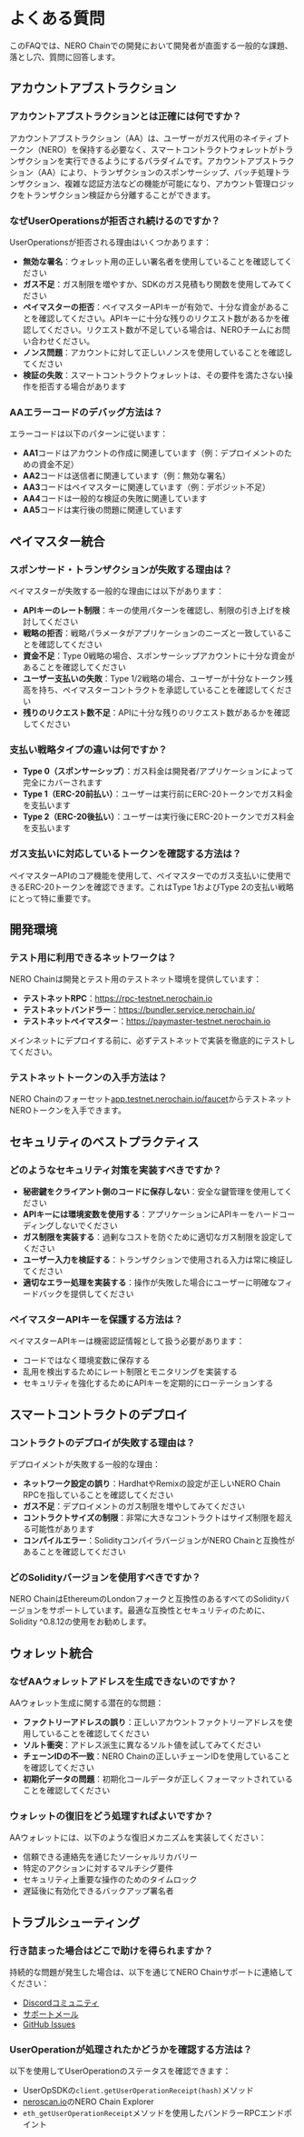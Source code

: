 
# よくある質問

このFAQでは、NERO Chainでの開発において開発者が直面する一般的な課題、落とし穴、質問に回答します。

## アカウントアブストラクション

### アカウントアブストラクションとは正確には何ですか？
アカウントアブストラクション（AA）は、ユーザーがガス代用のネイティブトークン（NERO）を保持する必要なく、スマートコントラクトウォレットがトランザクションを実行できるようにするパラダイムです。アカウントアブストラクション（AA）により、トランザクションのスポンサーシップ、バッチ処理トランザクション、複雑な認証方法などの機能が可能になり、アカウント管理ロジックをトランザクション検証から分離することができます。

### なぜUserOperationsが拒否され続けるのですか？
UserOperationsが拒否される理由はいくつかあります：
- **無効な署名**：ウォレット用の正しい署名者を使用していることを確認してください
- **ガス不足**：ガス制限を増やすか、SDKのガス見積もり関数を使用してみてください
- **ペイマスターの拒否**：ペイマスターAPIキーが有効で、十分な資金があることを確認してください。APIキーに十分な残りのリクエスト数があるかを確認してください。リクエスト数が不足している場合は、NEROチームにお問い合わせください。
- **ノンス問題**：アカウントに対して正しいノンスを使用していることを確認してください
- **検証の失敗**：スマートコントラクトウォレットは、その要件を満たさない操作を拒否する場合があります

### AAエラーコードのデバッグ方法は？
エラーコードは以下のパターンに従います：
- **AA1**コードはアカウントの作成に関連しています（例：デプロイメントのための資金不足）
- **AA2**コードは送信者に関連しています（例：無効な署名）
- **AA3**コードはペイマスターに関連しています（例：デポジット不足）
- **AA4**コードは一般的な検証の失敗に関連しています
- **AA5**コードは実行後の問題に関連しています

## ペイマスター統合

### スポンサード・トランザクションが失敗する理由は？
ペイマスターが失敗する一般的な理由には以下があります：
- **APIキーのレート制限**：キーの使用パターンを確認し、制限の引き上げを検討してください
- **戦略の拒否**：戦略パラメータがアプリケーションのニーズと一致していることを確認してください
- **資金不足**：Type 0戦略の場合、スポンサーシップアカウントに十分な資金があることを確認してください
- **ユーザー支払いの失敗**：Type 1/2戦略の場合、ユーザーが十分なトークン残高を持ち、ペイマスターコントラクトを承認していることを確認してください
- **残りのリクエスト数不足**：APIに十分な残りのリクエスト数があるかを確認してください

### 支払い戦略タイプの違いは何ですか？
- **Type 0（スポンサーシップ）**：ガス料金は開発者/アプリケーションによって完全にカバーされます
- **Type 1（ERC-20前払い）**：ユーザーは実行前にERC-20トークンでガス料金を支払います
- **Type 2（ERC-20後払い）**：ユーザーは実行後にERC-20トークンでガス料金を支払います

### ガス支払いに対応しているトークンを確認する方法は？
ペイマスターAPIのコア機能を使用して、ペイマスターでのガス支払いに使用できるERC-20トークンを確認できます。これはType 1およびType 2の支払い戦略にとって特に重要です。

## 開発環境

### テスト用に利用できるネットワークは？
NERO Chainは開発とテスト用のテストネット環境を提供しています：
- **テストネットRPC**：https://rpc-testnet.nerochain.io
- **テストネットバンドラー**：https://bundler.service.nerochain.io/
- **テストネットペイマスター**：https://paymaster-testnet.nerochain.io

メインネットにデプロイする前に、必ずテストネットで実装を徹底的にテストしてください。

### テストネットトークンの入手方法は？
NERO Chainのフォーセット[app.testnet.nerochain.io/faucet](https://app.testnet.nerochain.io/faucet/)からテストネットNEROトークンを入手できます。

## セキュリティのベストプラクティス

### どのようなセキュリティ対策を実装すべきですか？
- **秘密鍵をクライアント側のコードに保存しない**：安全な鍵管理を使用してください
- **APIキーには環境変数を使用する**：アプリケーションにAPIキーをハードコーディングしないでください
- **ガス制限を実装する**：過剰なコストを防ぐために適切なガス制限を設定してください
- **ユーザー入力を検証する**：トランザクションで使用される入力は常に検証してください
- **適切なエラー処理を実装する**：操作が失敗した場合にユーザーに明確なフィードバックを提供してください

### ペイマスターAPIキーを保護する方法は？
ペイマスターAPIキーは機密認証情報として扱う必要があります：
- コードではなく環境変数に保存する
- 乱用を検出するためにレート制限とモニタリングを実装する
- セキュリティを強化するためにAPIキーを定期的にローテーションする

## スマートコントラクトのデプロイ

### コントラクトのデプロイが失敗する理由は？
デプロイメントが失敗する一般的な理由：
- **ネットワーク設定の誤り**：HardhatやRemixの設定が正しいNERO Chain RPCを指していることを確認してください
- **ガス不足**：デプロイメントのガス制限を増やしてみてください
- **コントラクトサイズの制限**：非常に大きなコントラクトはサイズ制限を超える可能性があります
- **コンパイルエラー**：SolidityコンパイラバージョンがNERO Chainと互換性があることを確認してください

### どのSolidityバージョンを使用すべきですか？
NERO ChainはEthereumのLondonフォークと互換性のあるすべてのSolidityバージョンをサポートしています。最適な互換性とセキュリティのために、Solidity ^0.8.12の使用をお勧めします。

## ウォレット統合

### なぜAAウォレットアドレスを生成できないのですか？
AAウォレット生成に関する潜在的な問題：
- **ファクトリーアドレスの誤り**：正しいアカウントファクトリーアドレスを使用していることを確認してください
- **ソルト衝突**：アドレス派生に異なるソルト値を試してみてください
- **チェーンIDの不一致**：NERO Chainの正しいチェーンIDを使用していることを確認してください
- **初期化データの問題**：初期化コールデータが正しくフォーマットされていることを確認してください

### ウォレットの復旧をどう処理すればよいですか？
AAウォレットには、以下のような復旧メカニズムを実装してください：
- 信頼できる連絡先を通じたソーシャルリカバリー
- 特定のアクションに対するマルチシグ要件
- セキュリティ上重要な操作のためのタイムロック
- 遅延後に有効化できるバックアップ署名者

## トラブルシューティング

### 行き詰まった場合はどこで助けを得られますか？
持続的な問題が発生した場合は、以下を通じてNERO Chainサポートに連絡してください：
- [Discordコミュニティ](https://discord.gg/nerochainofficial)
- [サポートメール](mailto:support@nerochain.io)
- [GitHub Issues](https://github.com/nerochain)

### UserOperationが処理されたかどうかを確認する方法は？
以下を使用してUserOperationのステータスを確認できます：
- UserOpSDKの`client.getUserOperationReceipt(hash)`メソッド
- [neroscan.io](https://neroscan.io)のNERO Chain Explorer
- `eth_getUserOperationReceipt`メソッドを使用したバンドラーRPCエンドポイント

<PageFeedback path="/ja/faq" /> 